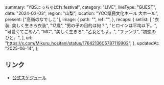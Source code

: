   summary: "YBSよっちゃばれ festival",
  category: "LIVE",
  liveType: "GUEST",
  date: "2024-03-03",
  region: "山梨",
  location: "YCC県民文化ホール 大ホール",
  present: ["高嶺のなでしこ"],
  image: {
    path: "",
    ref: "",
  },
  recaps: {
    setlist: [
      "衣装: 美しく生きろ衣装",
      "17歳",
      "男の子の目的は何？",
      "ヒロインは平均以下。",
      "可愛くてごめん",
      "MC",
      "美しく生きろ",
      "乙女どもよ。",
      "ファンサ",
      "初恋のひと。",
    ],
    url: "https://x.com/Mikuru_hositani/status/1764213605787119902",
  },
  updatedAt: "2025-06-14",
};

## リンク

- [公式スケジュール](https://takanenonadeshiko.jp/?p=1696)
